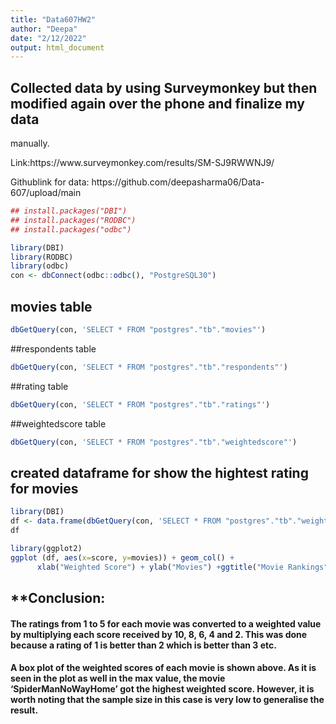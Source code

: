 ---
title: "Data607HW2"
author: "Deepa"
date: "2/12/2022"
output: html_document
---

## Collected data by using Surveymonkey but then modified again over the phone and finalize my data
manually.

Link:https://www.surveymonkey.com/results/SM-SJ9RWWNJ9/

Githublink for data:
https://github.com/deepasharma06/Data-607/upload/main




```{r}
## install.packages("DBI")
## install.packages("RODBC")
## install.packages("odbc")

library(DBI)
library(RODBC)
library(odbc)
con <- dbConnect(odbc::odbc(), "PostgreSQL30")
```

## movies table

```{r}
dbGetQuery(con, 'SELECT * FROM "postgres"."tb"."movies"')

```
##respondents table

```{r}
dbGetQuery(con, 'SELECT * FROM "postgres"."tb"."respondents"')

```

##rating table

```{r}
dbGetQuery(con, 'SELECT * FROM "postgres"."tb"."ratings"')

```

##weightedscore table


```{r}
dbGetQuery(con, 'SELECT * FROM "postgres"."tb"."weightedscore"')
```

## created dataframe for show the hightest rating for movies 


```{r}
library(DBI)
df <- data.frame(dbGetQuery(con, 'SELECT * FROM "postgres"."tb"."weightedscore"'))
df
```


```{r}
library(ggplot2)
ggplot (df, aes(x=score, y=movies)) + geom_col() +
      xlab("Weighted Score") + ylab("Movies") +ggtitle("Movie Rankings")

```
## **Conclusion:
#### The ratings from 1 to 5 for each movie was converted to a weighted value by multiplying each score received by 10, 8, 6, 4 and 2. This was done because a rating of 1 is better than 2 which is better than 3 etc.
#### A box plot of the weighted scores of each movie is shown above. As it is seen in the plot as well in the max value, the movie 'SpiderManNoWayHome' got the highest weighted score. However, it is worth noting that the sample size in this case is very low to generalise the result.





